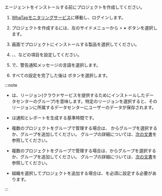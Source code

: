 エージェントをインストールする前にプロジェクトを作成してください。

1. [WhaTapモニタリングサービス](https://service.whatap.io)に移動し、ログインします。

2. プロジェクトを作成するには、左のサイドメニューから<Cmdname sid="BTN07332" className="uitext" /> &gt; **_+_** <Cmdname sid='BTN06696' className='uitext'/>ボタンを選択します。

3. <Cmdname sid="TTL07073" className="uitext" /> 画面でプロジェクトにインストールする製品を選択してください。

4. <Cmdname sid="project_name" className="uitext" />、<Cmdname sid="data_server_region" className="uitext" />、<Cmdname sid="project_time_zone" className="uitext" />などの項目を設定してください。

   <ImgLang img='create-project-v3.png' desc=''/>

5. <Cmdname sid="TTL07727" className="uitext" />で、警告通知メッセージの言語を選択します。

6. すべての設定を完了した後は <Cmdname sid="creating_a_project" className="uitext" /> ボタンを選択します。

:::note

- <Cmdname sid="data_server_region" className="uitext" />は、リージョン(クラウドサービスを提供するためにインストールしたデータセンターのグループ)を意味します。特定のリージョンを選択すると、そのリージョンに所属するデータセンターにユーザーのデータが保存されます。

- <Cmdname sid="project_time_zone" className="uitext" />は通知とレポートを生成する基準時間です。

<InDoc product='quick-guide'>

- 複数のプロジェクトをグループで管理する場合は、 <Cmdname sid="project_groups" className="uitext" />からグループを選択するか、グループを追加してください。 グループの詳細については、[次の文書](project/group)を参照してください。

</InDoc>

<Xclude product='quick-guide'>

- 複数のプロジェクトをグループで管理する場合は、<Cmdname sid="project_groups" className="uitext" />からグループを選択するか、グループを追加してください。 グループの詳細については、[次の文書](../project/group)を参照してください。

</Xclude>

- 組織を選択してプロジェクトを追加する場合は、<Cmdname sid="group_of_organization" className="uitext" />を必須に設定する必要があります。

:::
